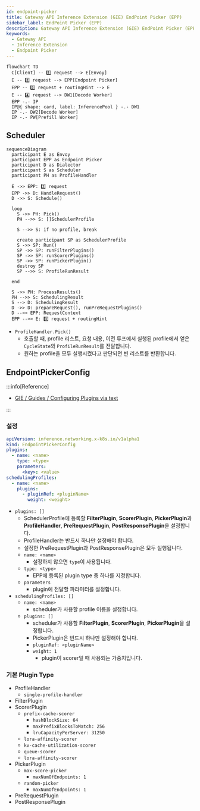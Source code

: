 ```yaml
---
id: endpoint-picker
title: Gateway API Inference Extension (GIE) EndPoint Picker (EPP)
sidebar_label: EndPoint Picker (EPP)
description: Gateway API Inference Extension (GIE) EndPoint Picker (EPP)
keywords:
  - Gateway API
  - Inference Extension
  - Endpoint Picker
---
```


```mermaid
flowchart TD
  C[Client] -- 1️⃣ request --> E[Envoy]
  E -- 2️⃣ request --> EPP[Endpoint Picker]
  EPP -- 3️⃣ request + routingHint --> E
  E -- 4️⃣ request --> DW1[Decode Worker]
  EPP -.- IP
  IP@{ shape: card, label: InferencePool } -.- DW1
  IP -.- DW2[Decode Worker]
  IP -.- PW[Prefill Worker]
```

## Scheduler

```mermaid
sequenceDiagram
  participant E as Envoy
  participant EPP as Endpoint Picker
  participant D as Dialector
  participant S as Scheduler
  participant PH as ProfileHandler

  E ->> EPP: 2️⃣ request
  EPP ->> D: HandleRequest()
  D ->> S: Schedule()

  loop
    S ->> PH: Pick()
    PH -->> S: []SchedulerProfile

    S -->> S: if no profile, break

    create participant SP as SchedulerProfile
    S ->> SP: Run()
    SP ->> SP: runFilterPlugins()
    SP ->> SP: runScorerPlugins()
    SP ->> SP: runPickerPlugin()
    destroy SP
    SP -->> S: ProfileRunResult

  end

  S ->> PH: ProcessResults()
  PH -->> S: SchedulingResult
  S --> D: SchedulingResult
  D ->> D: prepareRequest(), runPreRequestPlugins()
  D -->> EPP: RequestContext
  EPP -->> E: 3️⃣ request + routingHint
```

- `ProfileHandler.Pick()`
  - 호출할 때, profile 리스트, 요청 내용, 이전 루프에서 실행된 profile에서 얻은 `CycleState`와 `ProfileRunResult`를 전달합니다.
  - 원하는 profile을 모두 실행시켰다고 판단되면 빈 리스트를 반환합니다.

## EndpointPickerConfig

:::info[Reference]

- [GIE / Guides / Configuring Plugins via text](https://gateway-api-inference-extension.sigs.k8s.io/guides/epp-configuration/config-text/)

:::

### 설정

```yaml
apiVersion: inference.networking.x-k8s.io/v1alpha1
kind: EndpointPickerConfig
plugins:
  - name: <name>
    type: <type>
    parameters:
      <key>: <value>
schedulingProfiles:
  - name: <name>
    plugins:
      - pluginRef: <pluginName>
        weight: <weight>
```

- `plugins: []`
  - SchedulerProfile에 등록할 **FilterPlugin**, **ScorerPlugin**, **PickerPlugin**과 **ProfileHandler**, **PreRequestPlugin**, **PostResponsePlugin**을 설정합니다.
  - ProfileHandler는 반드시 하나만 설정해야 합니다.
  - 설정한 PreRequestPlugin과 PostResponsePlugin은 모두 실행됩니다.
  - `name: <name>`
    - 설정하지 않으면 `type`이 사용됩니다.
  - `type: <type>`
    - EPP에 등록된 plugin type 중 하나를 지정합니다.
  - `parameters`
    - plugin에 전달할 파라미터를 설정합니다.
- `schedulingProfiles: []`
  - `name: <name>`
    - scheduler가 사용할 profile 이름을 설정합니다.
  - `plugins: []`
    - scheduler가 사용할 **FilterPlugin**, **ScorerPlugin**, **PickerPlugin**을 설정합니다.
    - PickerPlugin은 반드시 하나만 설정해야 합니다.
    - `pluginRef: <pluginName>`
    - `weight: 1`
      - plugin이 scorer일 때 사용되는 가중치입니다.

### 기본 Plugin Type

- ProfileHandler
  - `single-profile-handler`
- FilterPlugin
- ScorerPlugin
  - `prefix-cache-scorer`
    - `hashBlockSize: 64`
    - `maxPrefixBlocksToMatch: 256`
    - `lruCapacityPerServer: 31250`
  - `lora-affinity-scorer`
  - `kv-cache-utilization-scorer`
  - `queue-scorer`
  - `lora-affinity-scorer`
- PickerPlugin
  - `max-score-picker`
    - `maxNumOfEndpoints: 1`
  - `random-picker`
    - `maxNumOfEndpoints: 1`
- PreRequestPlugin
- PostResponsePlugin

